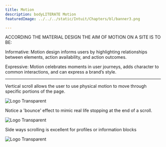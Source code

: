 ```yaml
---
title: Motion
description: bodyLITERATE Motion
featuredImage: ../../../static/Intuit/Chapters/bl/banner3.png

---
```

ACCORDING THE MATERIAL DESIGN THE AIM OF MOTION ON A SITE IS TO BE:

Informative: Motion design informs users by highlighting relationships between elements, action availability, and action outcomes.

Expressive: Motion celebrates moments in user journeys, adds character to common interactions, and can express a brand’s style.

---


Vertical scroll allows the user to use physical motion to move through specific portions of the page.


<BrandBox>


![Logo Transparent](../../../static/Intuit/Motion/verticalScroll1.gif)



</BrandBox>


Notice a 'bounce' effect to mimic real life stopping at the end of a scroll.


<BrandBox>


![Logo Transparent](../../../static/Intuit/Motion/verticalScroll2.gif)


</BrandBox>



Side ways scrolling is excellent for profiles or information blocks

<BrandBox>


![Logo Transparent](../../../static/Intuit/Motion/horizScroll2.gif)


</BrandBox>

